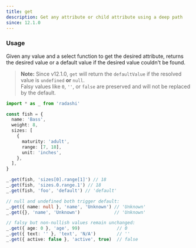 ```yaml
---
title: get
description: Get any attribute or child attribute using a deep path
since: 12.1.0
---
```


### Usage

Given any value and a select function to get the desired attribute, returns the desired value or a default value if the desired value couldn't be found.

> **Note:** Since v12.1.0, `get` will return the `defaultValue` if the resolved value is `undefined` **or** `null`.  
> Falsy values like `0`, `''`, or `false` are preserved and will not be replaced by the default.

```ts
import * as _ from 'radashi'

const fish = {
  name: 'Bass',
  weight: 8,
  sizes: [
    {
      maturity: 'adult',
      range: [7, 18],
      unit: 'inches',
    },
  ],
}

_.get(fish, 'sizes[0].range[1]') // 18
_.get(fish, 'sizes.0.range.1') // 18
_.get(fish, 'foo', 'default') // 'default'

// null and undefined both trigger default:
_.get({ name: null }, 'name', 'Unknown') // 'Unknown'
_.get({}, 'name', 'Unknown')             // 'Unknown'

// falsy but non-nullish values remain unchanged:
_.get({ age: 0 }, 'age', 99)              // 0
_.get({ text: '' }, 'text', 'N/A')        // ''
_.get({ active: false }, 'active', true)  // false
